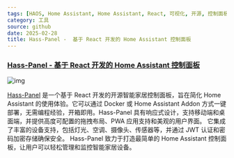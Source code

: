 ```yaml
---
tags: [HAOS, Home Assistant, Home Assistant, React, 可视化, 开源, 控制面板, 插件, 效率工具, 智能家居]
category: 工具
source: github
date: 2025-02-28
title: Hass-Panel -  基于 React 开发的 Home Assistant 控制面板
---
```


### [Hass-Panel - 基于 React 开发的 Home Assistant 控制面板](https://github.com/mrtian2016/hass-panel)

![img](https://img.mengpeng.tech/i/2025/02/28/67c14b55e6937.webp)

[Hass-Panel](https://github.com/mrtian2016/hass-panel) 是一个基于 React 开发的开源智能家居控制面板，旨在简化 Home Assistant 的使用体验。它可以通过 Docker 或 Home Assistant Addon 方式一键部署，无需编程经验，开箱即用。Hass-Panel 具有响应式设计，支持移动端和桌面端，并提供高度可配置的拖拽布局、PWA 应用支持和美观的用户界面。 它集成了丰富的设备支持，包括灯光、空调、摄像头、传感器等，并通过 JWT 认证和密码加密存储确保安全。 Hass-Panel 致力于打造最简单的 Home Assistant 控制面板，让用户可以轻松管理和监控智能家居设备。
